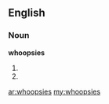 ==English==

===Noun===
'''whoopsies'''

# {{plural of|[[whoopsie]]}}
# {{plural of|[[whoopsy]]}}

[[ar:whoopsies]]
[[my:whoopsies]]
